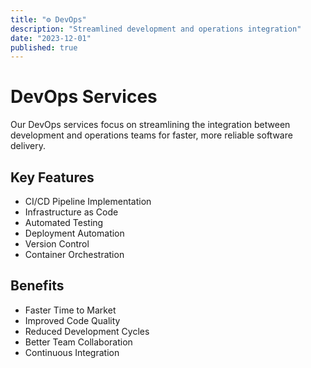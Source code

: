 ```yaml
---
title: "⚙️ DevOps"
description: "Streamlined development and operations integration"
date: "2023-12-01"
published: true
---
```


# DevOps Services

Our DevOps services focus on streamlining the integration between development and operations teams for faster, more reliable software delivery.

## Key Features

- CI/CD Pipeline Implementation
- Infrastructure as Code
- Automated Testing
- Deployment Automation
- Version Control
- Container Orchestration

## Benefits

- Faster Time to Market
- Improved Code Quality
- Reduced Development Cycles
- Better Team Collaboration
- Continuous Integration